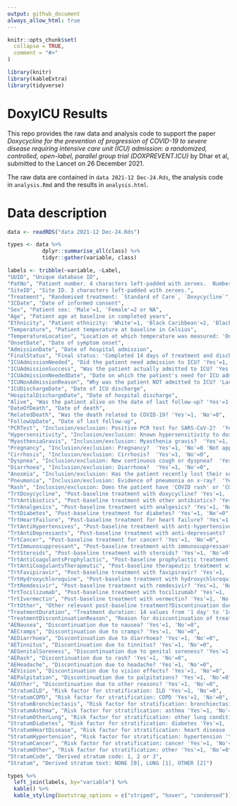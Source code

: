 ```yaml
---
output: github_document
always_allow_html: true
---
```


<!-- README.md is generated from README.Rmd. Please edit that file -->

```r
knitr::opts_chunk$set(
  collapse = TRUE,
  comment = "#>"
)

library(knitr)
library(kableExtra)
library(tidyverse)
```

# DoxyICU Results
This repo provides the raw data and analysis code to support the paper <em>Doxycycline for the prevention of progression of COVID-19 to severe disease requiring intensive care unit (ICU) admission: a randomized, controlled, open-label, parallel group trial (DOXPREVENT.ICU)</em> by Dhar et al, submitted to the Lancet on 26 December 2021.

The raw data are contained in `data 2021-12 Dec-24.Rds`, the analysis code in `analysis.Rmd` and the results in `analysis.html`.

# Data description
```r
data <- readRDS("data 2021-12 Dec-24.Rds")

types <- data %>% 
           dplyr::summarise_all(class) %>% 
           tidyr::gather(variable, class)

labels <- tribble(~variable, ~Label,
"UUID", "Unique database ID",
"PatNo", "Patient number. 4 characters left-padded with zeroes.  Numbered from 1 within site",
"SiteID", "Site ID. 3 characters left-padded with zeroes.",
"Treatment", "Randomised treatment: `Standard of Care`, `Doxycycline`",
"ICDate", "Date of informed consent",         
"Sex", "Patient sex: 'Male'=1, 'Female'=2 or NA",
"Age", "Patient age at baseline in completed years",                      
"Ethnicity", "Patient ethnicity: 'White'=1, 'Black Caribbean'=2, 'Black African'=3  'Indian'=4, 'Pakistani'=5, 'Bangladeshi'=6, 'Chinese'=7, 'Other'=8",
"Temperature", "Patient temperature at baseline in Celsius",                    
"TemperatureLocation", "Location at which temperature was measured: 'On forehead'=1, 'Orally'=2",
"OnsetDate", "Date of symptom onset",                      
"AdmissionDate", "Date of hospital admission",
"FinalStatus", "Final status: 'Completed 14 days of treatment and discharged'=1, 'Discharged before completing 14 days of treatment'=2, 'Discontinued treatment because of treatment-related adverse events'=3, 'Discontinued treatment for reasons unrelated to treatment'=4, 'Lost to follow-up'=5, 'Consent withdrawn'=6, 'Other'=7, 'Died'=8",                    
"ICUAdmissionNeeded", "Did the patient need admission to ICU? 'Yes'=1, 'No'=0",
"ICUAdmissionSuccess", "Was the patient actually admitted to ICU? 'Yes'=1, 'No'=0",            
"ICUAdmissionNeededDate", "Date on which the patient's need for ICU admission was determined",
"ICUNonAdmissionReason", "Why was the patient NOT admitted to ICU? 'Lack of beds'=1, 'Patient unsuitable'=2, 'Patient declined'=3, 'Other'=4",          
"ICUDischargeDate", "Date of ICU discharge",
"HospitalDischargeDate", "Date of hospital discharge",          
"Alive", "Was the patient alive on the date of last follow-up? 'Yes'=1, 'No'=0",
"DateOfDeath", "Date of death",                    
"RelatedDeath", "Was the death related to COVID-19? 'Yes'=1, 'No'=0",
"FollowUpDate", "Date of last follow-up",                   
"PCRTest", "Inclusion/exclusion: Positive PCR test for SARS-CoV-2?  'Yes'=1, 'No'=0",
"Hypersensitivity", "Inclusion/exclusion: Known hypersensitivity to doxycycline? 'Yes'=1, 'No'=0",               
"MyastheniaGravis", "Inclusion/exclusion: Myasthenia gravis?  'Yes'=1, 'No'=0",
"Pregnancy", "Inclusion/exclusion: Pregnancy?  'Yes'=1, 'No'=0 'Not applocable'=2",                      
"Cirrhosis", "Inclusion/exclusion: Cirrhosis?  'Yes'=1, 'No'=0",
"Dyspnea", "Inclusion/exclusion: New continuous cough or dyspnea?  'Yes'=1, 'No'=0",                        
"Diarrhoea", "Inclusion/exclusion: Diarrhoea?  'Yes'=1, 'No'=0",
"Anosmia", "Inclusion/exclusion: Has the patient recently lost their sense of smell? 'Yes'=1, 'No'=0",                        
"Pneumonia", "Inclusion/exclusion: Evidence of pneumonia on x-ray?  'Yes'=1, 'No'=0 'X-ray not done`=2",
"Rash", "Inclusion/exclusion: Does the patient have 'COVID rash' or 'COVID fingers and toes'? 'Yes'=1, 'No'=0",                           
"TrtDoxycycline", "Post-baseline treatment with doxycycline? 'Yes'=1, 'No'=0",
"TrtAntibiotics", "Post-baseline treatment with other antibiotics? 'Yes'=1, 'No'=0",                 
"TrtAnalgesics", "Post-baseline treatment with analgesics? 'Yes'=1, 'No'=0",
"TrtDiabetes", "Post-baseline treatment for diabetes? 'Yes'=1, 'No'=0",                    
"TrtHeartFailure", "Post-baseline treatment for heart failure? 'Yes'=1, 'No'=0",
"TrtAntiHypertensives", "Post-baseline treatment with anti-hypertensives? 'Yes'=1, 'No'=0",           
"TrtAntiDepressants", "Post-baseline treatment with anti-depressants? 'Yes'=1, 'No'=0",
"TrtCancer", "Post-baseline treatment for cancer? 'Yes'=1, 'No'=0",                      
"TrtImmunosuppressant", "Post-baseline treatment with immunosuppressants? 'Yes'=1, 'No'=0",
"TrtSteroids", "Post-baseline treatment with steroids? 'Yes'=1, 'No'=0",                    
"TrtAntiCoagulantsProphylactic", "Post-baseline prophylactic treatment with anti-coagulants? 'Yes'=1, 'No'=0",
"TrtAntiCoagulantsTherapeutic", "Post-baseline therapeutic treatment with anti-coagulants? 'Yes'=1, 'No'=0",   
"TrtFavipiravir", "Post-baseline treatment with favipiravir? 'Yes'=1, 'No'=0",
"TrtHydroxychloroquine", "Post-baseline treatment with hydroxychloroquine? 'Yes'=1, 'No'=0",          
"TrtRemdesivir", "Post-baseline treatment with remdesivir? 'Yes'=1, 'No'=0",
"TrtTocilizumab", "Post-baseline treatment with tocilizumab? 'Yes'=1, 'No'=0",                 
"TrtIvermectin", "Post-baseline treatment with vermectin? 'Yes'=1, 'No'=0",
"TrtOther", "Other relevant post-baseline treatment?Discontinuation due to ",                       
"TreatmentDuration", "Treatment duration: 14 values from '1 day' to '14 days', '>14 days'",
"TreatmentDiscontinuationReason", "Reason for dsiscontinuation of treatment: 'Patient improved, was discharged or the patient/physician chose not to give the full 14 day course of treatment'='1', 'Patient experienced unacceptable treatment-related side effects'='2', 'Other reasons'='3'", 
"AENausea", "Discontinuation due to nausea? 'Yes'=1, 'No'=0",
"AECramps", "Discontinuation due to cramps? 'Yes'=1, 'No'=0",                       
"AEDiarrhoea", "Discontinuation due to diarrhoea? 'Yes'=1, 'No'=0",
"AETinnitus", "Discontinuation due to tinnitus? 'Yes'=1, 'No'=0",                     
"AEGenitalSoreness", "Discontinuation due to genital soreness? 'Yes'=1, 'No'=0",
"AERash", "Discontinuation due to rash? 'Yes'=1, 'No'=0",                         
"AEHeadache", "Discontinuation due to headache? 'Yes'=1, 'No'=0",
"AEVision", "Discontinuation due to vision effects? 'Yes'=1, 'No'=0",                       
"AEPalpitation", "Discontinuation due to palpitations? 'Yes'=1, 'No'=0",
"AEOther", "Discontinuation due to other reasons? 'Yes'=1, 'No'=0",                        
"StratumILD", "Risk factor for stratification: ILD 'Yes'=1, 'No'=0",
"StratumCOPD", "Risk factor for stratification: COPD 'Yes'=1, 'No'=0",                    
"StratumBronchiectasis", "Risk factor for stratification: bronchiectasis 'Yes'=1, 'No'=0",
"StratumAsthma", "Risk factor for stratification: asthma 'Yes'=1, 'No'=0",                  
"StratumOtherLung", "Risk factor for stratification: other lung condition 'Yes'=1, 'No'=0",
"StratumDiabetes", "Risk factor for stratification: diabetes 'Yes'=1, 'No'=0",                
"StratumHeartDisease", "Risk factor for stratification: heart disease 'Yes'=1, 'No'=0",
"StratumHypertension", "Risk factor for stratification: hypertension 'Yes'=1, 'No'=0",            
"StratumCancer", "Risk factor for stratification: cancer 'Yes'=1, 'No'=0",
"StratumOther", "Risk factor for stratification: other 'Yes'=1, 'No'=0",                   
"StratumCode", "Derived stratum code: 1, 2 or 3",
"Stratum", "Derived stratum text: NONE [0], LUNG [1], OTHER [2]")

types %>% 
  left_join(labels, by="variable") %>% 
  kable() %>%
  kable_styling(bootstrap_options = c("striped", "hover", "condensed"))
  
```
